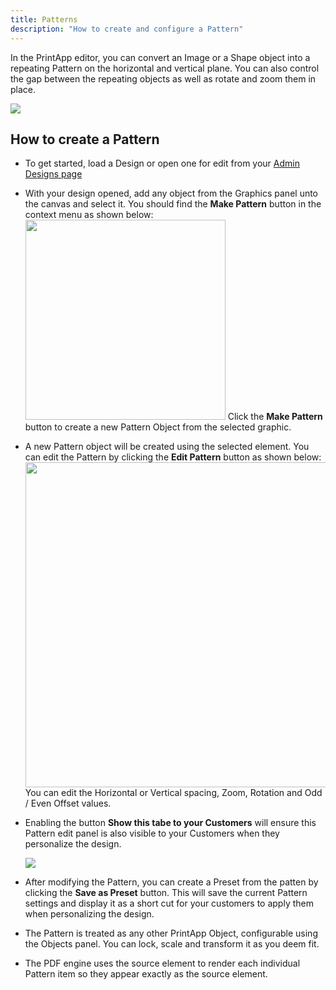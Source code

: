 ```yaml
---
title: Patterns
description: "How to create and configure a Pattern"
---
```


In the PrintApp editor, you can convert an Image or a Shape object into a repeating Pattern on the horizontal and vertical plane. You can also control the gap between the repeating objects as well as rotate and zoom them in place.

<Tip title="Editor showing a Pattern">
    <Frame>
        <img src="/images/object-pattern.png" />
    </Frame>
</Tip>

## How to create a Pattern

-   To get started, load a Design or open one for edit from your [Admin Designs page](https://admin.print.app/designs)

-   With your design opened, add any object from the Graphics panel unto the canvas and select it. You should find the **Make Pattern** button in the context menu as shown below:
    <img width="320" src="/images/pattern.png" />
    Click the **Make Pattern** button to create a new Pattern Object from the selected graphic.

-   A new Pattern object will be created using the selected element. You can edit the Pattern by clicking the **Edit Pattern** button as shown below:
    <img width="520" src="/images/edit-pattern.png" />
    You can edit the Horizontal or Vertical spacing, Zoom, Rotation and Odd / Even Offset values.

-   Enabling the button **Show this tabe to your Customers** will ensure this Pattern edit panel is also visible to your Customers when they personalize the design.

    <Tip title="Editor showing a Pattern">
        <Frame>
            <img src="/images/pattern-panel.png" />
        </Frame>
    </Tip>

-   After modifying the Pattern, you can create a Preset from the patten by clicking the **Save as Preset** button.
    This will save the current Pattern settings and display it as a short cut for your customers to apply them when personalizing the design.

-   The Pattern is treated as any other PrintApp Object, configurable using the Objects panel. You can lock, scale and transform it as you deem fit.

-   The PDF engine uses the source element to render each individual Pattern item so they appear exactly as the source element.
